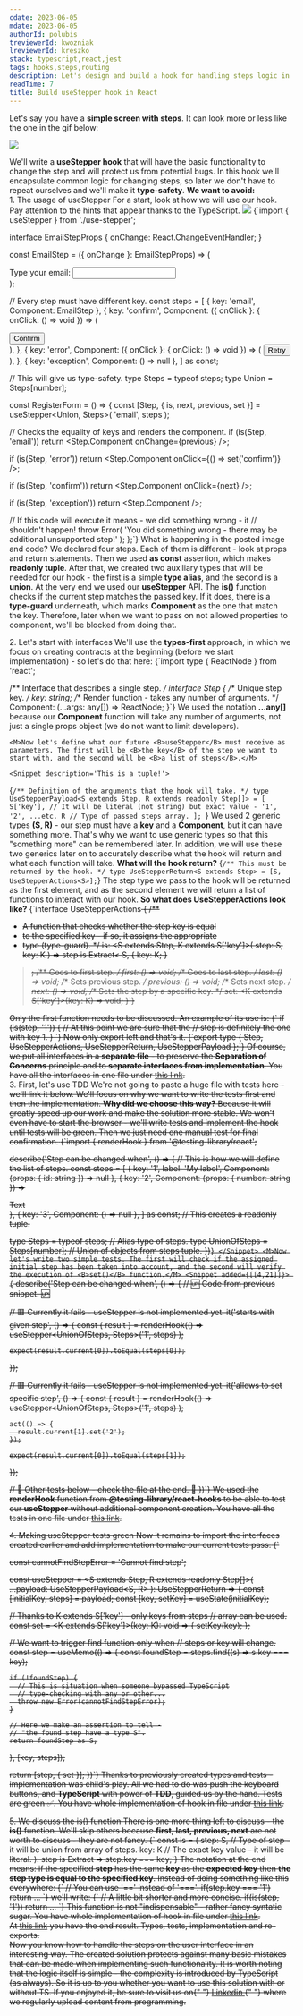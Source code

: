 ```yaml
---
cdate: 2023-06-05
mdate: 2023-06-05
authorId: polubis
treviewerId: kwozniak
lreviewerId: kreszko
stack: typescript,react,jest
tags: hooks,steps,routing
description: Let's design and build a hook for handling steps logic in an easy and scalable way.
readTime: 7
title: Build useStepper hook in React
---
```


<Prelude>
  <M>Let's say you have a <B>simple screen with steps</B>. It can look more or less like the one in the gif below:
</M>

<Img
  description="An example of usage in an application"
  src="https://raw.githubusercontent.com/polubis/Build-useForm-hook-in-React/8524e26360f0ee5764cd024df0dfdf3f3fc0015e/src/snippets/Example.gif"
/>

<M>
  We'll write a <B>useStepper hook</B> that will have the basic functionality to
  change the step and will protect us from potential bugs.
</M>

<M>
  In this hook we'll encapsulate common logic for changing steps, so later we
  don't have to repeat ourselves and we'll make it <B>type-safety</B>.
</M>

<M>
  <B>We want to avoid:</B>
</M>

<List items="Using wrong key, Passing invalid props to component, Moving beyond the range of steps, Displaying the wrong step, Making a mistake in navigation logic" />
</Prelude>

<Section>
  <XL>1. The usage of useStepper</XL>
    <M>For a start, look at how we will use our hook. Pay attention to the hints that appear thanks to the TypeScript.</M>
  <Img description="See how it looks in the IDE" src="Type safety and protection from passing not allowed props" src="https://raw.githubusercontent.com/polubis/Snippets/main/useStepperDemo.gif" />
 <Snippet description="These functions blocks the possibility of passing bad parameters - they're type-guards!">{`import { useStepper } from './use-stepper';
 
interface EmailStepProps {
  onChange: React.ChangeEventHandler<HTMLInputElement>;
}
 
const EmailStep = ({ onChange }: EmailStepProps) => (
  <div>
    Type your email: <input onChange={onChange} />
  </div>
);
 
// Every step must have different key.
const steps = [
  { key: 'email', Component: EmailStep },
  {
    key: 'confirm',
    Component: ({ onClick }: { onClick: () => void }) => (
      <div>
        <button onClick={onClick}>Confirm</button>
      </div>
    ),
  },
  {
    key: 'error',
    Component: ({ onClick }: { onClick: () => void }) => (
      <button onClick={onClick}>Retry</button>
    ),
  },
  { key: 'exception', Component: () => null },
] as const;
 
// This will give us type-safety.
type Steps = typeof steps;
type Union = Steps[number];
 
const RegisterForm = () => {
  const [Step, { is, next, previous, set }] = useStepper<Union, Steps>(
    'email',
    steps
  );
 
  // Checks the equality of keys and renders the component.
  if (is(Step, 'email')) return <Step.Component onChange={previous} />;
 
  if (is(Step, 'error'))
    return <Step.Component onClick={() => set('confirm')} />;
 
  if (is(Step, 'confirm')) return <Step.Component onClick={next} />;
 
  if (is(Step, 'exception')) return <Step.Component />;
 
  // If this code will execute it means - we did something wrong - it
  // shouldn't happen!
  throw Error(
    'You did something wrong - there may be additional unsupported step!'
  );
};`}</Snippet>
  <M>What is happening in the posted image and code?</M>
  <M>We declared four steps. Each of them is different - look at props and return statements.</M>
  <M>Then we used <B>as const</B> assertion, which makes <B>readonly tuple</B>.</M>
  <M>After that, we created two auxiliary types that will be needed for our hook - the first is a simple <B>type alias</B>, and the second is a <B>union</B>.</M>
  <M>At the very end we used our <B>useStepper</B> API. </M>
  <M>The <B>is()</B> function checks if the current step matches the passed key. If it does, there is a <B>type-guard</B> underneath, which marks <B>Component</B> as the one that match the key.</M>
  <M>Therefore, later when we want to pass on not allowed properties to component, we'll be blocked from doing that.</M>
 </Section>
 
<Section>
  <XL>2. Let's start with interfaces</XL>
  <M>We'll use the <B>types-first</B> approach, in which we focus on creating contracts at the beginning (before we start implementation) - so let's do that here:</M>

<Snippet description='This interface describes a single step - see the demo above'>
  {`import type { ReactNode } from 'react';
 
/** Interface that describes a single step. */
interface Step {
  /** Unique step key. */
  key: string;
  /** Render function - takes any number of arguments. */
  Component: (...args: any[]) => ReactNode;
}`}
</Snippet>
  <M>We used the notation <B>...any[]</B> because our <B>Component</B> function will take any number of arguments, not just a single props object (we do not want to limit developers).</M>
  
    <M>Now let's define what our future <B>useStepper</B> must receive as parameters. The first will be <B>the key</B> of the step we want to start with, and the second will be <B>a list of steps</B>.</M>
    
    <Snippet description='This is a tuple!'>
  {`/** Definition of the arguments that the hook will take. */
type UseStepperPayload<S extends Step, R extends readonly Step[]> = [
  S['key'], // It will be literal (not string) but exact value - '1', '2', ...etc.
  R // Type of passed steps array.
];
`}
</Snippet>
    <M>We used 2 generic types <B>(S, R)</B> - our step must have a <B>key</B> and a <B>Component</B>, but it can have something more. That's why we want to use generic types so that this "something more" can be remembered later. 
</M>
   <M>In addition, we will use these two generics later on to accurately describe what the hook will return and what each function will take. 
</M>
   <M><B>What will the hook return?</B>
</M>
    <Snippet description='The tuple again'>
  {`/** This must be returned by the hook. */
type UseStepperReturn<S extends Step> = [S, UseStepperActions<S>];`}
</Snippet>
<M>The step type we pass to the hook will be returned as the first element, and as the second element we will return a list of functions to interact with our hook.</M>
<M><B>So what does UseStepperActions look like?</B></M>
    <Snippet description='The set of functions we will use'>
  {`interface UseStepperActions<S extends Step> {
  /**
   * A function that checks whether the step key is equal
   * to the specified key - if so, it assigns the appropriate
   * type (type-guard).
   */
  is: <S extends Step, K extends S['key']>(
    step: S,
    key: K
  ) => step is Extract<
    S,
    {
      key: K;
    }
  >;
  /** Goes to first step. */
  first: () => void;
  /** Goes to last step. */
  last: () => void;
  /** Sets previous step. */
  previous: () => void;
  /** Sets next step. */
  next: () => void;
  /** Sets the step by a specific key. */
  set: <K extends S['key']>(key: K) => void;
}`}
</Snippet>
<M>Only the first function needs to be discussed. An example of its use is: </M>
    <Snippet description='This is how the is() function will be used'>
  {`
  if (is(step, '1')) {
  // At this point we are sure that the 
  // step is definitely the one with key 1.
}
  `}
</Snippet>
   <M>
   Now only export left and that's it.
</M>
    <Snippet>
  {`export type { Step, UseStepperActions, UseStepperReturn, UseStepperPayload };`}
</Snippet>
<M>Of course, we put all interfaces in a <B>separate file</B> - to preserve the <B>Separation of Concerns</B> principle and to <B>separate interfaces from implementation</B>.</M>
<Hint hasBg>You have all the interfaces in one file under <A href="https://github.com/polubis/Dream-stack-for-React-dev/blob/main/system/libs/figa-hooks/src/lib/use-stepper/defs.ts" outside>this link</A>.</Hint>
</Section>
  
  
  <Section>
  <XL>3. First, let's use TDD</XL>
  <M>We're not going to paste a huge file with tests here - we'll link it below. We'll focus on why we want to write the tests first and then the implementation.</M>
  <M><B>Why did we choose this way?</B></M>
    <M>Because it will greatly speed up our work and make the solution more stable. We won't even have to start the browser - we'll write tests and implement the hook until tests will be green. Then we just need one manual test for final confirmation.</M>
       <Snippet>
  {`import { renderHook } from '@testing-library/react';
 
describe('Step can be changed when', () => {
  // This is how we will define the list of steps.
  const steps = [
    { key: '1', label: 'My label', Component: (props: { id: string }) => null },
    { key: '2', Component: (props: { number: string }) => <div>Text</div> },
    { key: '3', Component: () => null },
  ] as const; // This creates a readonly tuple.
  
  type Steps = typeof steps; // Alias type of steps.
  type UnionOfSteps = Steps[number]; // Union of objects from steps tuple.
})`}
</Snippet>
<M>Now let's write two simple tests. The first will check if the assigned initial step has been taken into account, and the second will verify the execution of <B>set()</B> function.</M>
       <Snippet added={[[4,21]]}>
  {`
describe('Step can be changed when', () => {
  // 🆙 Code from previous snippet. 🆙
  
  // 🟥 Currently it fails - useStepper is not implemented yet.
  it('starts with given step', () => {
    const { result } = renderHook(() =>
      useStepper<UnionOfSteps, Steps>('1', steps)
    );
 
    expect(result.current[0]).toEqual(steps[0]);
  });
  
  // 🟥 Currently it fails - useStepper is not implemented yet.
  it('allows to set specific step', () => {
    const { result } = renderHook(() =>
      useStepper<UnionOfSteps, Steps>('1', steps)
    );
 
    act(() => {
      result.current[1].set('2');
    });
 
    expect(result.current[0]).toEqual(steps[1]);
  });
  
   // 🔽 Other tests below - check the file at the end. 🔽
})`}
</Snippet>
<M>We used the <B>renderHook</B> function from <B>@testing-library/react-hooks</B> to be able to test our <B>useStepper</B> without additional component creation.</M>
  <Hint hasBg>You have all the tests in one file under <A href="https://github.com/polubis/Dream-stack-for-React-dev/blob/main/system/libs/figa-hooks/src/lib/use-stepper/use-stepper.test.tsx" outside>this link</A>.</Hint>
</Section>
  
  <Section>
  <XL>4. Making useStepper tests green</XL>
  <M>Now it remains to import the interfaces created earlier and add implementation to make our current tests pass.</M>
         <Snippet>
  {`
 
const cannotFindStepError = 'Cannot find step';
 
const useStepper = <S extends Step, R extends readonly Step[]>(
  ...payload: UseStepperPayload<S, R>
): UseStepperReturn<S> => {
  const [initialKey, steps] = payload;
  const [key, setKey] = useState(initialKey);
  
  // Thanks to K extends S['key'] - only keys from steps
  // array can be used.
  const set = <K extends S['key']>(key: K): void => {
    setKey(key);
  };
  
  // We want to trigger find function only when 
  // steps or key will change.
  const step = useMemo(() => {
    const foundStep = steps.find((s) => s.key === key);
    
    if (!foundStep) {
      // This is situation when someone bypassed TypeScript
      // type-checking with any or other...
      throw new Error(cannotFindStepError);
    }
   
    // Here we make an assertion to tell -
    // "the found step have a type S".
    return foundStep as S;
  }, [key, steps]);
 
  return [step, { set }];
})`}
</Snippet>
<M>Thanks to previously created types and tests - implementation was child's play. All we had to do was push the keyboard buttons, and <B>TypeScript</B> with power of <B>TDD</B>, guided us by the hand. Tests are green ✅.</M>
  <Hint hasBg>You have whole implementation of hook in file under <A href="https://github.com/polubis/Dream-stack-for-React-dev/blob/main/system/libs/figa-hooks/src/lib/use-stepper/use-stepper.tsx" outside>this link</A>.</Hint>
</Section>
  
<Section>
<XL>5. We discuss the is() function</XL>
<M>There is one more thing left to discuss - the <B>is()</B> function. We'll skip others because <B>first, last, previous, next</B> are not worth to discuss - they are not fancy.</M>
    <Snippet description='What the heck is this syntax.'>
  {`
const is = <S extends Step, K extends S['key']>(
  step: S, // Type of step - it will be union from array of steps.
  key: K // The exact key value - it will be literal.
): step is Extract<S, { key: K }> => step.key === key;`}
</Snippet>
<M>The notation at the end means: if the specified <B>step</B> has the same <B>key</B> as the <B>expected key</B> then <B>the step type is equal to the specified key</B>.</M>
<M>Instead of doing something like this everywhere: </M>
    <Snippet>
  {`
 // You can use '==' instead of '==='.
 if(step.key === '1') return ...
  `}
</Snippet>
<M>we'll write: </M>
    <Snippet>
  {`
 // A little bit shorter and more concise.
 if(is(step, '1')) return ...
  `}
</Snippet>
<M>This function is not "indispensable" - rather fancy syntatic sugar.</M>
  <Hint hasBg>You have whole implementation of hook in file under <A href="https://github.com/polubis/Dream-stack-for-React-dev/blob/main/system/libs/figa-hooks/src/lib/use-stepper/use-stepper.tsx" outside>this link</A>.</Hint>
</Section>
  
  <Example>
  <M>At <A href="https://github.com/polubis/Dream-stack-for-React-dev/tree/main/system/libs/figa-hooks/src/lib/use-stepper" outside>this link</A> you have the end result. Types, tests, implementation and re-exports.</M>
  </Example>
  
  <Summary>
  <M>Now you know how to handle the steps on the user interface in an interesting way. The created solution protects against many basic mistakes that can be made when implementing such functionality.</M>
    <M>
    <M>It is worth noting that the logic itself is simple - the complexity is introduced by TypeScript (as always). So it is up to you whether you want to use this solution with or without TS.</M>
    If you enjoyed it, be sure to visit us on{" "}
    <A href="https://www.linkedin.com/in/adrian-po%C5%82ubi%C5%84ski-281ab2172/" outside>
      Linkedin
    </A>{" "}
    where we regularly upload content from programming.
  </M>
  </Summary>
